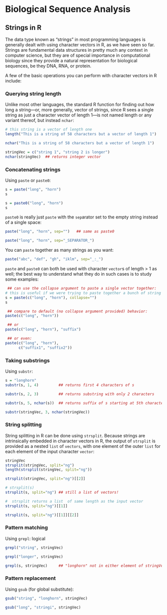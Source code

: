 Biological Sequence Analysis {#sec:sequence-analysis}
============================
Strings in R {#sec:strings-in-r}
------------
The data type known as "strings" in most programming languages is
generally dealt with using character vectors in R, as we have seen so
far. Strings are fundamental data structures in pretty much any
context in computer science, but they are of special importance in
computational biology since they provide a natural representation for
biological sequences, be they DNA, RNA, or protein.

A few of the basic operations you can perform with character vectors
in R include:

### Querying string length {#sec:querying-string-length}
Unlike most other languages, the standard R function for finding out
how long a string---or, more generally, vector of strings, since R
sees a single string as just a character vector of length 1---is not
named length or any variant thereof, but instead `nchar`:

```r
# this string is a vector of length one
length("This is a string of 58 characters but a vector of length 1")
```

```r
nchar("This is a string of 58 characters but a vector of length 1")
```

```r
stringVec = c("string 1", "string 2 is longer")
nchar(stringVec)  ## returns integer vector
```

### Concatenating strings {#sec:concatenating-strings}
Using `paste` or `paste0`:

```r
s = paste("long", "horn")
s
```

```r
s = paste0("long", "horn")
s
```

`paste0` is really just `paste` with the `sep`arator set to the
empty string instead of a single space:

```r
paste("long", "horn", sep="")   ## same as paste0
```

```r
paste("long", "horn", sep="_SEPARATOR_")
```

You can `paste` together as many strings as you want:

```r
paste("abc", "def", "gh", "iklm", sep="_:_")
```

`paste` and `paste0` can both be used with character `vector`s
of length > 1 as well; the best way to understand what they do in
such cases is to study some examples:

```r
 ## can use the collapse argument to paste a single vector together:
# this is useful if we were trying to paste together a bunch of string vectors 
s = paste(c("long", "horn"), collapse="")
s
```

```r
 ## compare to default (no collapse argument provided) behavior:
paste(c("long", "horn"))
```

```r
 ## or
paste(c("long", "horn"), "suffix")
```

```r
 ## or even:
paste(c("long", "horn"),
      c("suffix1", "suffix2"))
```

### Taking substrings {#sec:taking-substrings}
Using `substr`:

```r
s = "longhorn"
substr(s, 1, 4)         ## returns first 4 characters of s
```

```r
substr(s, 2, 3)         ## returns substring with only 2 characters
```

```r
substr(s, 5, nchar(s))  ## returns suffix of s starting at 5th character
```

```r
substr(stringVec, 3, nchar(stringVec))
```

### String splitting {#sec:string-splitting}
String splitting in R can be done using `strsplit`. Because strings
are intrinsically embedded in character vectors in R, the output of
`strsplit` is provided as a nested `list` of `vectors`, with one
element of the outer `list` for each element of the input character
`vector`:

```r
stringVec
strsplit(stringVec, split="ng")
length(strsplit(stringVec, split="ng"))
```

```r
strsplit(stringVec, split="ng")[[2]]
```

```r
# strsplit(s)
strsplit(s, split="ng") ## still a list of vectors!
```

```r
#  strsplit returns a list  of same length as the input vector
strsplit(s, split="ng")[[1]]
```

```r
strsplit(s, split="ng")[[1]][[2]]
```

### Pattern matching {#sec:pattern-matching}
Using `grepl`: logical

```r
grepl("string", stringVec)
```

```r
grepl("longer", stringVec)
```

```r
grepl(s, stringVec)     ## "longhorn" not in either element of stringVec
```

### Pattern replacement {#sec:pattern-replacement}
Using `gsub` (for global substitute):

```r
gsub("string", "longhorn", stringVec)
```

```r
gsub("long", "stringi", stringVec)
```
